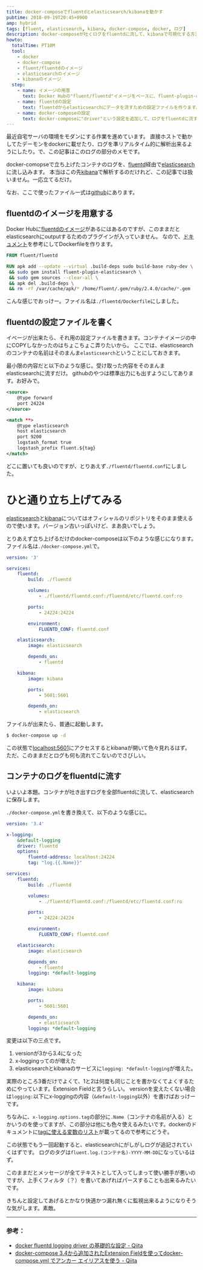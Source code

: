 ```yaml
---
title: docker-composeでfluentdとelasticsearch/kibanaを動かす
pubtime: 2018-09-19T20:45+0900
amp: hybrid
tags: [fluent, elasticsearch, kibana, docker-compose, docker, ログ]
description: docker-composeが吐くログをfluentdに流して、kibanaで可視化する方法です。fluentdとkibanaも含めて、全てdocker上で動かしています。
howto:
  totalTime: PT10M
  tool:
    - docker
    - docker-compose
    - fluent/fluentdのイメージ
    - elasticsearchのイメージ
    - kibanaのイメージ
  step:
    - name: イメージの用意
      text: Docker Hubの"fluent/fluentd"イメージをベースに、fluent-plugin-elasticsearchプラグインを入れたイメージを作ります。
    - name: fluentdの設定
      text: fluentdからelasticsearchにデータを流すための設定ファイルを作ります。
    - name: docker-composeの設定
      text: docker-composeに"driver"という設定を追加して、ログをfluentdに流すように設定します。
---
```


最近自宅サーバの環境をモダンにする作業を進めています。
直接ホストで動かしてたデーモンをdockerに載せたり、ログを準リアルタイム的に解析出来るようにしたり。で、この記事はこのログの部分のメモです。

docker-comopseで立ち上げたコンテナのログを、[fluentd](https://www.fluentd.org)経由で[elasticsearch](https://www.elastic.co/jp/products/elasticsearch)に流し込みます。
本当はこの先[kibana](https://www.elastic.co/jp/products/kibana)で解析するのだけれど、この記事では扱いません。一応立てるだけ。

なお、ここで使ったファイル一式は[github](https://github.com/macrat/dockercompose-fluent-elasticsearch-kibana)にあります。

## fluentdのイメージを用意する
Docker Hubに[fluentdのイメージ](https://hub.docker.com/r/fluent/fluentd/)があるにはあるのですが、このままだとelasticsearchにoutputするためのプラグインが入っていません。
なので、[ドキュメント](https://github.com/fluent/fluentd-docker-image#3-customize-dockerfile-to-install-plugins-optional)を参考にしてDockerfileを作ります。

``` dockerfile
FROM fluent/fluentd

RUN apk add --update --virtual .build-deps sudo build-base ruby-dev \
 && sudo gem install fluent-plugin-elasticsearch \
 && sudo gem sources --clear-all \
 && apk del .build-deps \
 && rm -rf /var/cache/apk/* /home/fluent/.gem/ruby/2.4.0/cache/*.gem
```

こんな感じでおっけー。ファイル名は`./fluentd/Dockerfile`にしました。

## fluentdの設定ファイルを書く
イベージが出来たら、それ用の設定ファイルを書きます。コンテナイメージの中にCOPYしなかったのはちょこちょこ弄りたいから。
ここでは、elasticsearchのコンテナの名前はそのまんま`elasticsearch`ということにしておきます。

最小限の内容だと以下のような感じ。受け取った内容をそのまんまelasticsearchに流すだけ。
githubのやつは標準出力にも出すようにしてあります。お好みで。

``` xml
<source>
    @type forward
    port 24224
</source>

<match **>
    @type elasticsearch
    host elasticsearch
    port 9200
    logstash_format true
    logstash_prefix fluent.${tag}
</match>
```

どこに置いても良いのですが、とりあえず`./fluentd/fluentd.conf`にしました。

# ひと通り立ち上げてみる
[elasticsearch](https://hub.docker.com/r/_/elasticsearch/)と[kibana](https://hub.docker.com/r/_/kibana/)についてはオフィシャルのリポジトリをそのまま使えるので使います。バージョン古いっぽいけど、まあ良いでしょう。

とりあえず立ち上げるだけのdocker-composeは以下のような感じになります。ファイル名は`./docker-compose.yml`で。

``` yaml
version: '3'

services:
    fluentd:
        build: ./fluentd

        volumes:
            - ./fluentd/fluentd.conf:/fluentd/etc/fluentd.conf:ro

        ports:
            - 24224:24224

        environment:
            FLUENTD_CONF: fluentd.conf

    elasticsearch:
        image: elasticsearch

        depends_on:
            - fluentd

    kibana:
        image: kibana

        ports:
            - 5601:5601

        depends_on:
            - elasticsearch
```

ファイルが出来たら、普通に起動します。

``` bash
$ docker-compose up -d
```

この状態で[localhost:5601](http://localhost:5601)にアクセスするとkibanaが開いて色々見れるはず。
ただ、このままだとログも何も流れてこないのでさびしい。

## コンテナのログをfluentdに流す
いよいよ本題。コンテナが吐き出すログを全部fluentdに流して、elasticsearchに保存します。

`./docker-compose.yml`を書き換えて、以下のような感じに。

``` yaml
version: '3.4'

x-logging:
    &default-logging
    driver: fluentd
    options:
        fluentd-address: localhost:24224
        tag: "log.{{.Name}}"

services:
    fluentd:
        build: ./fluentd

        volumes:
            - ./fluentd/fluentd.conf:/fluentd/etc/fluentd.conf:ro

        ports:
            - 24224:24224

        environment:
            FLUENTD_CONF: fluentd.conf

    elasticsearch:
        image: elasticsearch

        depends_on:
            - fluentd
        logging: *default-logging

    kibana:
        image: kibana

        ports:
            - 5601:5601

        depends_on:
            - elasticsearch
        logging: *default-logging
```

変更は以下の三点です。

1. versionが3から3.4になった
2. x-loggingってのが増えた
3. elasticsearchとkibanaのサービスに`logging: *default-logging`が増えた。

実際のところ3番だけでよくて、1と2は何度も同じことを書かなくてよくするためにやっています。Extension Fieldと言うらしい。
versionを変えたくない場合は`logging:`以下にx-loggingの内容（`&default-logging`以外）を書けばおっけーです。

ちなみに、`x-logging.options.tag`の部分に`.Name`（コンテナの名前が入る）とかいうのを使ってますが、この部分は他にも色々使えるみたいです。dockerのドキュメントに[tagに使える変数のリスト](https://docs.docker.com/config/containers/logging/log_tags/)が載ってるので参考にどうぞ。

この状態でもう一回起動すると、elasticsearchにがしがしログが追記されていくはずです。
ログのタグは`fluent.log.(コンテナ名)-YYYY-MM-DD`になっているはず。

このままだとメッセージが全てテキストとして入ってしまって使い勝手が悪いのですが、上手くフィルタ（？）を書いてあげればパースすることも出来るみたいです。

きちんと設定してあげるとかなり快適かつ漏れ無くに監視出来るようになりそうな気がします。素敵。

---

### 参考：
- [docker fluentd logging driver の基礎的な設定 - Qiita](https://qiita.com/moaikids/items/8a8ee90e163f14e6e923)
- [docker-compose 3.4から追加されたExtension Fieldを使ってdocker-compose.yml でアンカー エイリアスを使う - Qiita](https://qiita.com/kyusyukeigo/items/af20487162ff0a1a6cea)

